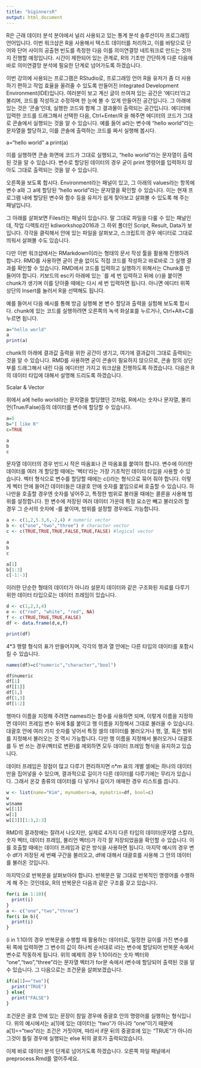 ```yaml
---
title: "biginnersR"
output: html_document
---
```


R은 근래 데이터 분석 분야에서 널리 사용되고 있는 통계 분석 솔루션이자 프로그래밍 언어입니다. 이번 워크샵은 R을 사용해서 텍스트 데이터를 처리하고, 이를 바탕으로 단어와 단어 사이의 공출현 빈도를 측정한 다음 이를 의미연결망 네트워크로 만드는 것까지 진행할 예정입니다. 시간이 제한되어 있는 관계로, R의 기초만 간단하게 다룬 다음에 바로 의미연결망 분석에 필요한 단계로 넘어가도록 하겠습니다.

이번 강의에 사용되는 프로그램은 RStudio로, 프로그래밍 언어 R을 유저가 좀 더 사용하기 편하고 작업 효율을 올려줄 수 있도록 만들어진 Integrated Development Environment(IDE)입니다. 여러분이 보고 계신 글이 쓰여져 있는 공간은 '에디터'라고 불리며, 코드를 작성하고 수정하며 한 눈에 볼 수 있게 만들어진 공간입니다. 그 아래에 있는 것은 '콘솔'인데, 실행한 코드와 함께 그 결과물이 출력되는 공간입니다. 에디터에 입력한 코드를 드래그해서 선택한 다음, Ctrl+Enter/R 을 해주면 에디터의 코드가 그대로 콘솔에서 실행되는 것을 알 수 있습니다. 예를 들어 a라는 변수에 "hello world"라는 문자열을 할당하고, 이를 콘솔에 출력하는 코드를 짜서 실행해 봅시다.

a="hello world"
a
print(a)

이를 실행하면 콘솔 화면에 코드가 그대로 실행되고, "hello world"라는 문자열이 출력된 것을 알 수 있습니다. 변수로 할당된 데이터의 경우 굳이 print 명령어를 입력하지 않아도 그대로 출력되는 것을 알 수 있습니다. 

오른쪽을 보도록 합시다. Environment라는 패널이 있고, 그 아래의 values라는 항목에 변수 a와 그 a에 할당된 "hello world"라는 문자열을 확인할 수 있습니다. 이는 현재 프로그램 내에 할당된 변수와 함수 등을 유저가 쉽게 찾아보고 살펴볼 수 있도록 해 주는 패널입니다. 

그 아래를 살펴보면 Files라는 패널이 있습니다. 말 그대로 파일을 다룰 수 있는 패널인데, 작업 디렉토리인 kdiworkshop2016과 그 하위 폴더인 Script, Result, Data가 보입니다. 각각을 클릭해서 안에 있는 파일을 살펴보고, 스크립트의 경우 에디터로 그대로 띄워서 살펴볼 수도 있습니다.

다만 이번 워크샵에서는 RMarkdown이라는 형태의 문서 작성 툴을 활용해 진행하려 합니다. RMD를 사용하면 굳이 콘솔 없이도 직접 코드를 작성하고 바로바로 그 실행 결과를 확인할 수 있습니다. RMD에서 코드를 입력하고 실행하기 위해서는 Chunk를 만들어야 합니다. 키보드의 esc키 아래에 있는 `를 세 번 입력하고 뒤에 {r}을 붙이면 chunk가 생기며 이를 닫아줄 때에는 다시 세 번 입력하면 됩니다. 아니면 에디터 위쪽 상단의 Insert를 눌러서 R을 선택해도 됩니다.

예를 들어서 다음 예시를 통해 방금 실행해 본 변수 할당과 출력을 실험해 보도록 합시다. chunk에 있는 코드를 실행하려면 오른쪽의 녹색 화살표를 누르거나, Ctrl+Alt+C를 누르면 됩니다.

```r
a="hello world"
a
print(a)
```

chunk의 아래에 결과값 출력을 위한 공간이 생기고, 여기에 결과값이 그대로 출력되는 것을 알 수 있습니다. RMD를 사용하면 굳이 콘솔이 필요하지 않으므로, 콘솔 창의 상단부를 드래그해서 내린 다음 에디터만 가지고 워크샵을 진행하도록 하겠습니다. 다음은 R의 데이터 타입에 대해서 설명해 드리도록 하겠습니다. 


Scalar & Vector

위에서 a에 hello world라는 문자열을 할당했던 것처럼, R에서는 숫자나 문자열, 불리언(True/False)등의 데이터를 변수에 할당할 수 있습니다. 

```r
a=5
b="I like R"
c=TRUE

a
b
c
```

문자열 데이터의 경우 반드시 작은 따옴표나 큰 따옴표를 붙여야 합니다. 변수에 이러한 데이터를 여러 개 할당할 때에는 '벡터'라는 가장 기초적인 데이터 타입을 사용할 수 있습니다. 벡터 형식으로 변수를 할당할 때에는 c()라는 형식으로 묶어 줘야 합니다. 이렇게 벡터 안에 들어간 데이터들은 대괄호 안에 숫자를 붙임으로써 호출할 수 있습니다. 하나만을 호출할 경우엔 숫자를 넣어주고, 특정한 범위로 불러올 때에는 콜론을 사용해 범위를 설정합니다. 한 변수에 저장된 여러 데이터 가운데 특정 요소만 빼고 불러오려 할 경우 그 순서의 숫자에 -를 붙이며, 범위를 설정할 경우에도 가능합니다.

```r
a <- c(1,2,5.3,6,-2,4) # numeric vector
b <- c("one","two","three") # character vector
c <- c(TRUE,TRUE,TRUE,FALSE,TRUE,FALSE) #logical vector

a
b
c

a[1]
b[1:3]
c[-1:-3]
```

이러한 단순한 형태의 데이터가 아니라 설문지 데이터와 같은 구조화된 자료를 다루기 위한 데이터 타입으로는 데이터 프레임이 있습니다. 

```r
d <- c(1,2,3,4)
e <- c("red", "white", "red", NA)
f <- c(TRUE,TRUE,TRUE,FALSE)
df <- data.frame(d,e,f)

print(df)
```

4*3 행렬 형식의 표가 만들어지며, 각각의 행과 열 안에는 다른 타입의 데이터를 포함시킬 수 있습니다. 

```r
names(df)=c("numeric","character","bool")

df$numeric
df[1]
df[[1]]
df[1,]
df[1,3]
df[1:2]
```

행마다 이름을 지정해 주려면 names라는 함수를 사용하면 되며, 이렇게 이름을 지정하면 데이터 프레임 변수 뒤에 $를 붙이고 행 이름을 지정해서 그대로 불러올 수 있습니다. 대괄호 안에 여러 가지 숫자를 넣어서 특정 셀의 데이터를 불러오거나 행, 열, 혹은 범위를 지정해서 불러오는 것 역시 가능합니다. 다만 행 이름을 지정해서 불러오거나 대괄호를 두 번 쓰는 경우(벡터로 변환)를 제외하면 모두 데이터 프레임 형식을 유지하고 있습니다.

데이터 프레임은 장점이 많고 다루기 편리하지면 n*m 표의 개별 셀에는 하나의 데이터만을 집어넣을 수 있으며, 결과적으로 길이가 다른 데이터를 다루기에는 무리가 있습니다. 그래서 온갖 종류의 데이터를 다 넣거나 길이가 애매한 경우 리스트를 씁니다.

```r
w <- list(name="Kim", mynumbers=a, mymatrix=df, bool=c)
w
w$name
w[[1]]
w[1]
w[[3]][1:3,2:3]
```

RMD의 결과창에는 잘려서 나오지만, 실제로 4가지 다른 타입의 데이터(문자열 스칼라, 숫자 벡터, 데이터 프레임, 불리언 벡터)가 각각 잘 저장되었음을 확인할 수 있습니다. 이를 호출할 때에는 데이터 프레임과 같은 방식을 사용하면 됩니다. 마지막 예시의 경우 변수 df가 저장된 세 번째 구간을 불러오고, df에 대해서 대괄호를 사용해 그 안의 데이터를 불러온 것입니다. 

마지막으로 반복문을 살펴보아야 합니다. 반복문은 말 그대로 반복적인 명령어를 수행하게 해 주는 것인데요, R의 반복문은 다음과 같은 구조를 갖고 있습니다.

```r
for(i in 1:10){
  print(i)
}
a <- c("one","two","three")
for(i in b){
  print(i)
}
```

(i in 1:10)의 경우 반복문을 수행할 때 활용하는 데이터로, 일정한 길이를 가진 변수를 뒤 쪽에 입력하면 그 변수의 값이 하나씩 순서대로 i라는 변수에 할당되어 반복문 속에서 변수로 작동하게 됩니다. 위의 예제의 경우 1:10이라는 숫자 벡터와 "one","two","three"라는 문자열 벡터가 for문 속에서 i변수에 할당되어 출력된 것을 알 수 있습니다. 그 다음으로는 조건문을 살펴보겠습니다.


```r
if(a[1]=="two"){
  print("TRUE")
} else{
  print("FALSE")
}
```

조건문은 괄호 안에 있는 문장이 참일 경우에 중괄호 안의 명령어를 실행하는 형식입니다. 위의 예시에서는 a[1]에 있는 데이터는 "two"가 아니라 "one"이기 때문에 a[1]=="two"라는 조건은 거짓이며, 따라서 if문 뒤의 중괄호에 있는 "TRUE"가 아니라 그것이 틀릴 경우에 실행되는 else 뒤의 괄호가 출력되었습니다.

이제 바로 데이터 분석 단계로 넘어가도록 하겠습니다. 오른쪽 파일 패널에서 preprocess.Rmd를 열어주세요. 
